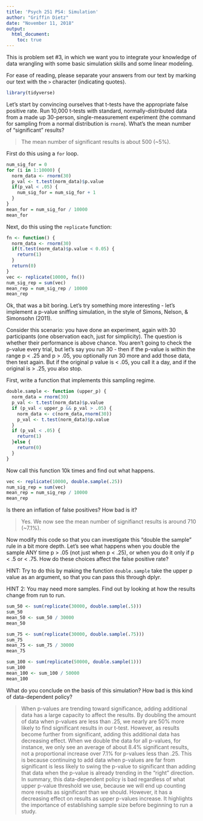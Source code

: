 ```yaml
---
title: 'Psych 251 PS4: Simulation'
author: "Griffin Dietz"
date: "November 11, 2018"
output: 
  html_document:
    toc: true
---
```


This is problem set #3, in which we want you to integrate your knowledge of data wrangling with some basic simulation skills and some linear modeling.

For ease of reading, please separate your answers from our text by marking our text with the `>` character (indicating quotes). 

```r
library(tidyverse)
```

Let's start by convincing ourselves that t-tests have the appropriate false positive rate. Run 10,000 t-tests with standard, normally-distributed data from a made up 30-person, single-measurement experiment (the command for sampling from a normal distribution is `rnorm`). What's the mean number of "significant" results?

> The mean number of significant results is about 500 (~5%).

First do this using a `for` loop.

```r
num_sig_for = 0
for (i in 1:10000) {
  norm_data <- rnorm(30)
  p_val <- t.test(norm_data)$p.value
  if(p_val < .05) {
    num_sig_for = num_sig_for + 1
  }
}
mean_for = num_sig_for / 10000
mean_for
```

Next, do this using the `replicate` function:

```r
fn <- function() {
  norm_data <- rnorm(30)
  if(t.test(norm_data)$p.value < 0.05) {
    return(1)
  }
  return(0)
}
vec <- replicate(10000, fn())
num_sig_rep = sum(vec)
mean_rep = num_sig_rep / 10000
mean_rep
```

Ok, that was a bit boring. Let's try something more interesting - let's implement a p-value sniffing simulation, in the style of Simons, Nelson, & Simonsohn (2011).

Consider this scenario: you have done an experiment, again with 30 participants (one observation each, just for simplicity). The question is whether their performance is above chance. You aren't going to check the p-value every trial, but let's say you run 30 - then if the p-value is within the range p < .25 and p > .05, you optionally run 30 more and add those data, then test again. But if the original p value is < .05, you call it a day, and if the original is > .25, you also stop.  

First, write a function that implements this sampling regime.

```r
double.sample <- function (upper_p) {
  norm_data = rnorm(30)
  p_val <- t.test(norm_data)$p.value
  if (p_val < upper_p && p_val > .05) {
    norm_data <- c(norm_data,rnorm(30))
    p_val <- t.test(norm_data)$p.value
  } 
  if (p_val < .05) {
    return(1)
  }else {
    return(0)
  }
}
```

Now call this function 10k times and find out what happens. 

```r
vec <- replicate(10000, double.sample(.25))
num_sig_rep = sum(vec)
mean_rep = num_sig_rep / 10000
mean_rep
```

Is there an inflation of false positives? How bad is it?

> Yes. We now see the mean number of signifianct results is around 710 (~7.1%).

Now modify this code so that you can investigate this "double the sample" rule in a bit more depth. Let's see what happens when you double the sample ANY time p > .05 (not just when p < .25), or when you do it only if p < .5 or < .75. How do these choices affect the false positive rate?

HINT: Try to do this by making the function `double.sample` take the upper p value as an argument, so that you can pass this through dplyr.

HINT 2: You may need more samples. Find out by looking at how the results change from run to run.

```r
sum_50 <- sum(replicate(30000, double.sample(.5)))
sum_50
mean_50 <- sum_50 / 30000
mean_50

sum_75 <- sum(replicate(30000, double.sample(.75)))
sum_75
mean_75 <- sum_75 / 30000
mean_75

sum_100 <- sum(replicate(50000, double.sample(1)))
sum_100
mean_100 <- sum_100 / 50000
mean_100
```

What do you conclude on the basis of this simulation? How bad is this kind of data-dependent policy?

> When p-values are trending toward significance, adding additional data has a large capacity to affect the results. By doubling the amount of data when p-values are less than .25, we nearly are 50% more likely to find significant results in our t-test. However, as results become further from significant, adding this additional data has decreasing effect. When we double the data for all p-values, for instance, we only see an average of about 8.4% significant results, not a proportional increase over 7.1% for p-values less than .25. This is because continuing to add data when p-values are far from significant is less likely to swing the p-value to significant than adding that data when the p-value is already trending in the "right" direction.
In summary, this data-dependent policy is bad regardless of what upper p-value threshold we use, because we will end up counting more results as significant than we should. However, it has a decreasing effect on results as upper p-values increase. It highlights the importance of establishing sample size before beginning to run a study.








